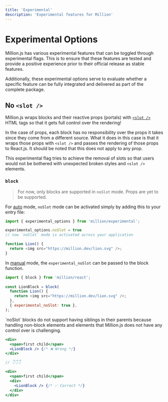 ```yaml
---
title: 'Experimental'
description: 'Experimental features for Million'
---
```



# Experimental Options

Million.js has various experimental features that can be toggled through experimental flags. This is to ensure that these features are tested and provide a positive experience prior to their official release as stable features.

Additionally, these experimental options serve to evaluate whether a specific feature can be fully integrated and delivered as part of the complete package.

## No `<slot />` 

Million.js wraps blocks and their reactive props (portals) with [`<slot />`](https://developer.mozilla.org/en-US/docs/Web/HTML/Element/slot) HTML tags so that it gets full control over the rendering! 

In the case of props, each block has no responsibility over the props it takes since they come from a different source. What it does in this case is that it wraps those props with `<slot />` and passes the rendering of those props to React.js. It should be noted that this does not apply to any prop.   

This experimental flag tries to achieve the removal of slots so that users would not be bothered with unexpected broken styles and `<slot />` elements.

### `block`

> For now, only blocks are supported in `noSlot` mode. Props are yet to be supported.

For [auto](/docs/automatic) mode, `noSlot` mode can be activated simply by adding this to your entry file:


```js
import { experimental_options } from 'million/experimental';

experimental_options.noSlot = true
// now `noSlot` mode is activated across your application  

function Lion() {
  return <img src="https://million.dev/lion.svg" />;
}
``` 

In [manual](/docs/manual-mode/block) mode, the `experimental_noSlot` can be passed to the block function.

```js
import { block } from 'million/react';
 
const LionBlock = block(
  function Lion() {
    return <img src="https://million.dev/lion.svg" />;
  },
  { experimental_noSlot: true },
);	
```

<Callout type="warning">
`noSlot` blocks do not support having siblings in their parents because handling non-block elements and elements that Million.js does not have any control over is challenging.

```jsx
<div>
  <span>first child</span>
  <LionBlock /> {/* ❌ Wrong */}
</div>

// 👇👇👇

<div>
  <span>first child</span>
  <div>
    <LionBlock /> {/* ✅ Correct */}
  </div>
</div>
```

</Callout>
